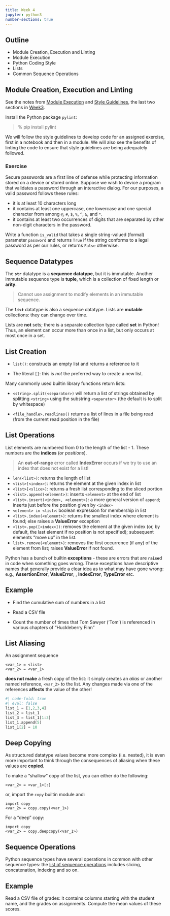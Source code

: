 ```yaml
---
title: Week 4
jupyter: python3
number-sections: true
---
```

## Outline

- Module Creation, Execution and Linting
- Module Execution
- Python Coding Style
- Lists
- Common Sequence Operations

## Module Creation, Execution and Linting

See the notes from
[Module Execution](week3.qmd#sec-execution-of-a-module) and
[Style Guidelines](week3.qmd#execution-of-a-module), the last two sections in [Week3](week3.qmd).

Install the Python package `pylint`:

> % pip install pylint

We will follow the style guidelines to develop code for an
assigned exercise, first in a notebook and then in a module.
We will also see the benefits of linting the code to ensure that style guidelines are being adequately followed.

### Exercise

Secure passwords are a first line of defense while protecting information stored on a device or stored online. Suppose we wish to device a program that validates a password through an interactive dialog. For our purposes, a valid password follows these rules:

- it is at least 10 characters long
- it contains at least one uppercase, one lowercase and one special character from among `@`, `#`, `$`, `%`, `^`, `&`, and `*`.
- it contains at least two occurrences of digits that are separated by other non-digit characters in the password.

Write a function `is_valid` that takes a single string-valued (formal) parameter `password` and returns `True` if the string conforms to a legal password as per our rules, or returns `False` otherwise.

## Sequence Datatypes

The **`str`** datatype is a **sequence datatype**, but it is immutable.
Another immutable sequence type is **tuple**, which is a collection of fixed
length or **arity**.

> Cannot use assignment to modify elements in an immutable sequence.

The **`list`** datatype is also a sequence datatype. Lists are **mutable**
collections: they can change over time.

::: {.callout-caution}
Lists are **not** sets; there is a separate collection type
called **set** in Python! Thus, an element can occur more than once
in a list, but only occurs at most once in a set.
:::

## List Creation

- `list()`: constructs an empty list and returns a reference to it

- The literal `[]`: this is *not* the preferred way to create a new list.

Many commonly used builtin library functions return lists:

- `<string>.split(<separator>)` will return a list of strings obtained by splitting `<string>` using the substring `<separator>` (the default is to split by whitespace)

- `<file_handle>.readlines()` returns a list of lines in a file being read (from the current read position in the file)

## List Operations

List elements
are numbered from 0 to the length of the list - 1. These numbers are the
**indices** (or *positions*).

> An **out-of-range** error called **IndexError** occurs if we try to use an index that does not exist for a list!

- `len(<list>)`: returns the length of list
- `<list>[<index>]`: returns the element at the given index in list
- `<list>[<slice>]`: returns a fresh list corresponding to the sliced portion
- `<list>.append(<element>)`: inserts `<element>` at the end of list
- `<list>.insert(<index>, <element>)`: a more general version of `append`; inserts just before the position given by `<index>`
- `<element> in <list>`: boolean expression for membership in list
- `<list>.index(<element>)`: returns the smallest index where element is
found; else raises a **ValueError** exception
- `<list>.pop([<index>])`: removes the element at the given index
(or, by default, the last element if no position is not specified); subsequent
elements "move up" in the list.
- `list>.remove(<element>)`: removes the first occurrence (if any) of the
element from list; raises **ValueError** if not found.

::: {.callout-note}
Python has a bunch of builtin **exceptions** - these are errors that are
**`raise`**d in code when something goes wrong. These exceptions have
descriptive names that generally provide a clear idea as to what may have
gone wrong: e.g., **AssertionError**, **ValueError**, , **IndexError**,
**TypeError** etc.
:::

## Example

- Find the cumulative sum of numbers in a list

- Read a CSV file

- Count the number of times that Tom Sawyer ('Tom') is referenced in various chapters of "Huckleberry Finn"

## List Aliasing

An assignment sequence

    <var_1> = <list>
    <var_2> = <var_1>

**does not make** a fresh copy of the list: it simply creates an *alias* or
another named reference, `<var_2>` to the list. Any changes made via one of
the references **affects** the value of the other!


```python
#| code-fold: true
#| eval: false
list_1 = [1,2,3,4]
list_2 = list_1
list_3 = list_1[1:3]
list_1.append(5)
list_1[2] = 10
```

## Deep Copying

As structured datatype values become more complex (i.e. nested), it is even more important to think through the
consequences of aliasing when these values are **copied**.

To make a "shallow" copy of the list, you can either do the following:

    <var_2> = <var_1>[:]

or, import the `copy` builtin module and:

    import copy
    <var_2> = copy.copy(<var_1>)

For a "deep" copy:

    import copy
    <var_2> = copy.deepcopy(<var_1>)

## Sequence Operations {#sec-sequence-operations}

Python sequence types have several operations in common with other sequence
types:
the [list of sequence operations](https://docs.python.org/3/library/stdtypes.html#common-sequence-operations) includes slicing, concatenation, indexing
and so on.

## Example

Read a CSV file of grades: it contains columns starting with the student name, and the grades on assignments. Compute the mean values of these scores.
